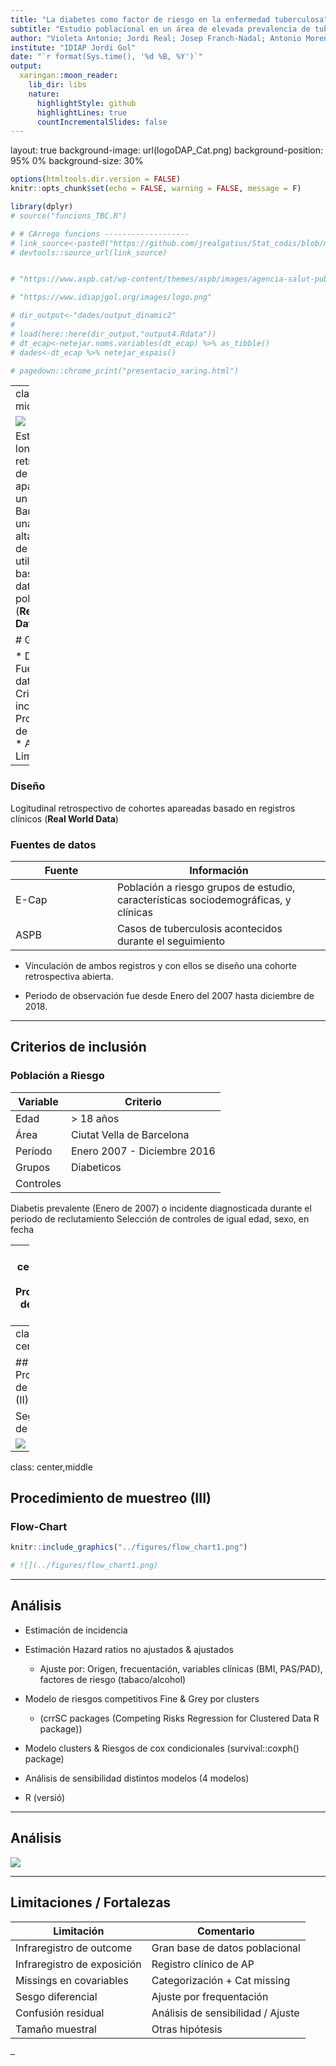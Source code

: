 ```yaml
---
title: "La diabetes como factor de riesgo en la enfermedad tuberculosa"
subtitle: "Estudio poblacional en un área de elevada prevalencia de tuberculosis: Metodologia"
author: "Violeta Antonio; Jordi Real; Josep Franch-Nadal; Antonio Moreno ; Àngels Orcau Palau; Joan A Caylà"
institute: "IDIAP Jordi Gol"
date: "`r format(Sys.time(), '%d %B, %Y')`"
output:
  xaringan::moon_reader:
    lib_dir: libs
    nature:
      highlightStyle: github
      highlightLines: true
      countIncrementalSlides: false
---
```


layout: true
background-image: url(logoDAP_Cat.png)
background-position: 95% 0% 
background-size: 30%


```r
options(htmltools.dir.version = FALSE)
knitr::opts_chunk$set(echo = FALSE, warning = FALSE, message = F)

library(dplyr)
# source("funcions_TBC.R")

# # CArrego funcions -------------------
# link_source<-paste0("https://github.com/jrealgatius/Stat_codis/blob/master/funcions_propies.R","?raw=T")
# devtools::source_url(link_source)


# "https://www.aspb.cat/wp-content/themes/aspb/images/agencia-salut-publica.png"

# "https://www.idiapjgol.org/images/logo.png"

```

```r

# dir_output<-"dades/output_dinamic2"
# 
# load(here::here(dir_output,"output4.Rdata"))
# dt_ecap<-netejar.noms.variables(dt_ecap) %>% as_tibble()
# dades<-dt_ecap %>% netejar_espais()

# pagedown::chrome_print("presentacio_xaring.html")

```


---
class: left, middle


![](logoIDIAP.png)


Estudio longitudinal retrospectivo de cohortes apareadas en un distrito de Barcelona con una conocida alta incidencia de TB utilizando bases de datos poblacionales (**Real World Data**).

# Guión

* Diseño
* Fuentes de datos
* Criterios de inclusión
* Procedimiento de muestreo
* Análisis
* Limitaciones


---

### Diseño

Logitudinal retrospectivo de cohortes apareadas basado en registros clínicos (**Real World Data**)


### Fuentes de datos


 Fuente   |  Información      |
----------| ---------------------
E-Cap     | Población a riesgo grupos de estudio, características sociodemográficas, y clínicas
ASPB      | Casos de tuberculosis acontecidos durante el seguimiento


* Vinculación de ambos registros y con ellos se diseño una cohorte retrospectiva abierta. 

* Periodo de observación fue desde Enero del 2007 hasta diciembre de 2018. 

---

## Criterios de inclusión

### Población a Riesgo

Variable   |  Criterio     
-----------|-------------
Edad       | > 18 años    
Área       | Ciutat Vella de Barcelona 
Período    | Enero 2007 - Diciembre 2016 
Grupos     | Diabeticos
           | Controles


Diabetis prevalente (Enero de 2007) o incidente diagnosticada durante el periodo de reclutamiento
Selección de controles de igual edad, sexo, en fecha
  
---
class: center,middle
## Procedimiento de muestreo (I)

Método de reclutamiento: densidad de incidencia

![](../figures/Figure1_esquema.png) 









---
class: center,middle

## Procedimiento de muestreo (II)

Seguimiento de sujetos

![](../figures/Figure2_esquema.png) 
---

class: center,middle

## Procedimiento de muestreo (III)

### Flow-Chart

```r

knitr::include_graphics("../figures/flow_chart1.png")

# ![](../figures/flow_chart1.png)

```



---

## Análisis 

- Estimación de incidencia
- Estimación Hazard ratios no ajustados & ajustados
  
  - Ajuste por: Origen, frecuentación, variables clínicas (BMI, PAS/PAD), factores de riesgo (tabaco/alcohol)
  
- Modelo de riesgos competitivos Fine & Grey por clusters 
   - (crrSC packages (Competing Risks Regression for Clustered Data R package)) 

- Modelo clusters & Riesgos de cox condicionales (survival::coxph() package)
- Análisis de sensibilidad distintos modelos (4 modelos)

- R (versió)

---

## Análisis 

![](../figures/Figure3_Forest1.png)


---

## Limitaciones / Fortalezas




Limitación                   |  Comentario     
-----------------------------|-------------
Infraregistro de outcome     | Gran base de datos poblacional    
Infraregistro de exposición  | Registro clínico de AP    
Missings en covariables      | Categorización + Cat missing
Sesgo diferencial            | Ajuste por frequentación  
Confusión residual           | Análisis de sensibilidad / Ajuste
Tamaño muestral              | Otras hipótesis

--

